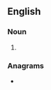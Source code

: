 ==English==

===Noun===
{{head|en|noun form}}

# {{plural of|en|limey}}

===Anagrams===
* {{anagrams|en|a=eilmsy|Smiley|milsey|smiley}}